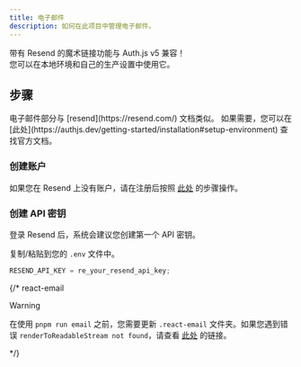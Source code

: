 ```yaml
---
title: 电子邮件
description: 如何在此项目中管理电子邮件。
---
```


<Callout type="success" twClass="mt-0">
  带有 Resend 的魔术链接功能与 Auth.js v5 兼容！<br />
  您可以在本地环境和自己的生产设置中使用它。
</Callout>

## 步骤

<Callout type="note">
  电子邮件部分与 [resend](https://resend.com/) 文档类似。
  如果需要，您可以在 [此处](https://authjs.dev/getting-started/installation#setup-environment) 查找官方文档。
</Callout>

<Steps>

### 创建账户

如果您在 Resend 上没有账户，请在注册后按照 [此处](https://resend.com/signup) 的步骤操作。

### 创建 API 密钥

登录 Resend 后，系统会建议您创建第一个 API 密钥。

复制/粘贴到您的 `.env` 文件中。

```js
RESEND_API_KEY = re_your_resend_api_key;
```

</Steps>

{/* 
react-email
> [!WARNING]  
> 在使用 `pnpm run email` 之前，您需要更新 `.react-email` 文件夹。如果您遇到错误 `renderToReadableStream not found`，请查看 [此处](https://github.com/resend/react-email/issues/868#issuecomment-1828411325) 的链接。

*/}